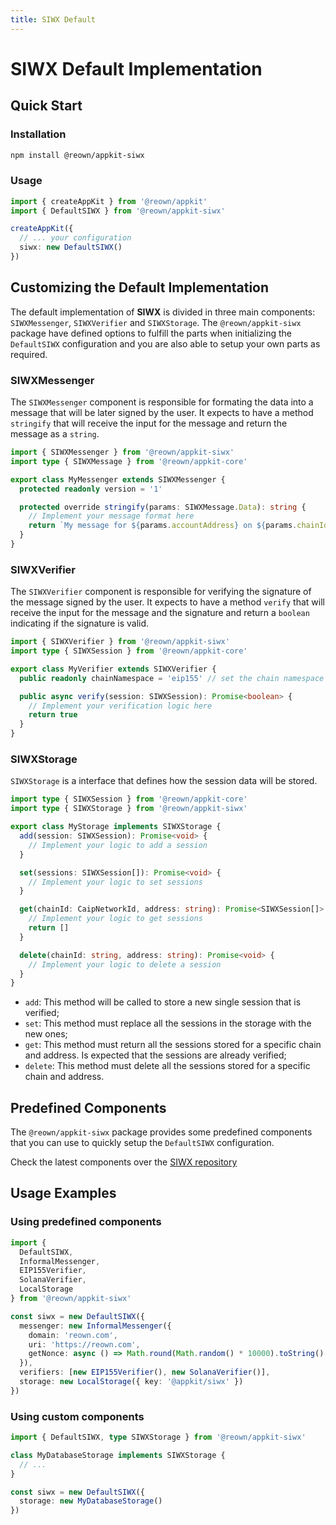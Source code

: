 ---
title: SIWX Default
---

# SIWX Default Implementation

## Quick Start

### Installation

```bash npm2yarn
npm install @reown/appkit-siwx
```

### Usage

```ts
import { createAppKit } from '@reown/appkit'
import { DefaultSIWX } from '@reown/appkit-siwx'

createAppKit({
  // ... your configuration
  siwx: new DefaultSIWX()
})
```

## Customizing the Default Implementation

The default implementation of **SIWX** is divided in three main components: `SIWXMessenger`, `SIWXVerifier` and `SIWXStorage`. The `@reown/appkit-siwx` package have defined options to fulfill the parts when initializing the `DefaultSIWX` configuration and you are also able to setup your own parts as required.

### SIWXMessenger

The `SIWXMessenger` component is responsible for formating the data into a message that will be later signed by the user. It expects to have a method `stringify` that will receive the input for the message and return the message as a `string`.

```ts
import { SIWXMessenger } from '@reown/appkit-siwx'
import type { SIWXMessage } from '@reown/appkit-core'

export class MyMessenger extends SIWXMessenger {
  protected readonly version = '1'

  protected override stringify(params: SIWXMessage.Data): string {
    // Implement your message format here
    return `My message for ${params.accountAddress} on ${params.chainId}`
  }
}
```

### SIWXVerifier

The `SIWXVerifier` component is responsible for verifying the signature of the message signed by the user. It expects to have a method `verify` that will receive the input for the message and the signature and return a `boolean` indicating if the signature is valid.

```ts
import { SIWXVerifier } from '@reown/appkit-siwx'
import type { SIWXSession } from '@reown/appkit-core'

export class MyVerifier extends SIWXVerifier {
  public readonly chainNamespace = 'eip155' // set the chain namespace for your verifier

  public async verify(session: SIWXSession): Promise<boolean> {
    // Implement your verification logic here
    return true
  }
}
```

### SIWXStorage

`SIWXStorage` is a interface that defines how the session data will be stored.

```ts
import type { SIWXSession } from '@reown/appkit-core'
import type { SIWXStorage } from '@reown/appkit-siwx'

export class MyStorage implements SIWXStorage {
  add(session: SIWXSession): Promise<void> {
    // Implement your logic to add a session
  }

  set(sessions: SIWXSession[]): Promise<void> {
    // Implement your logic to set sessions
  }

  get(chainId: CaipNetworkId, address: string): Promise<SIWXSession[]> {
    // Implement your logic to get sessions
    return []
  }

  delete(chainId: string, address: string): Promise<void> {
    // Implement your logic to delete a session
  }
}
```

- `add`: This method will be called to store a new single session that is verified;
- `set`: This method must replace all the sessions in the storage with the new ones;
- `get`: This method must return all the sessions stored for a specific chain and address. Is expected that the sessions are already verified;
- `delete`: This method must delete all the sessions stored for a specific chain and address.

## Predefined Components

The `@reown/appkit-siwx` package provides some predefined components that you can use to quickly setup the `DefaultSIWX` configuration.

Check the latest components over the [SIWX repository](https://github.com/reown-com/appkit/tree/main/packages/siwx)

## Usage Examples

### Using predefined components

```ts
import {
  DefaultSIWX,
  InformalMessenger,
  EIP155Verifier,
  SolanaVerifier,
  LocalStorage
} from '@reown/appkit-siwx'

const siwx = new DefaultSIWX({
  messenger: new InformalMessenger({
    domain: 'reown.com',
    uri: 'https://reown.com',
    getNonce: async () => Math.round(Math.random() * 10000).toString()
  }),
  verifiers: [new EIP155Verifier(), new SolanaVerifier()],
  storage: new LocalStorage({ key: '@appkit/siwx' })
})
```

### Using custom components

```ts
import { DefaultSIWX, type SIWXStorage } from '@reown/appkit-siwx'

class MyDatabaseStorage implements SIWXStorage {
  // ...
}

const siwx = new DefaultSIWX({
  storage: new MyDatabaseStorage()
})
```
